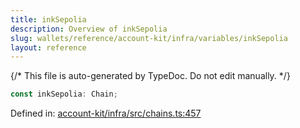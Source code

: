 ```yaml
---
title: inkSepolia
description: Overview of inkSepolia
slug: wallets/reference/account-kit/infra/variables/inkSepolia
layout: reference
---
```


{/* This file is auto-generated by TypeDoc. Do not edit manually. */}

```ts
const inkSepolia: Chain;
```

Defined in: [account-kit/infra/src/chains.ts:457](https://github.com/alchemyplatform/aa-sdk/blob/c1a84188d03473acac2fdb49fb7cd7fdba73169b/account-kit/infra/src/chains.ts#L457)
